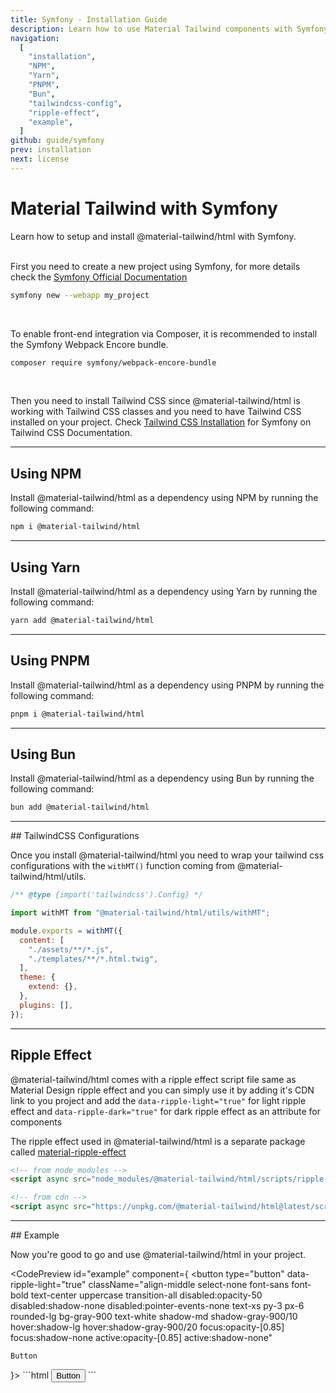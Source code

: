 ```yaml
---
title: Symfony - Installation Guide
description: Learn how to use Material Tailwind components with Symfony and Tailwind CSS to easily create elegant and flexible pages.
navigation:
  [
    "installation",
    "NPM",
    "Yarn",
    "PNPM",
    "Bun",
    "tailwindcss-config",
    "ripple-effect",
    "example",
  ]
github: guide/symfony
prev: installation
next: license
---
```


# Material Tailwind with Symfony

<span id="installation" className="scroll-mt-48" />
Learn how to setup and install @material-tailwind/html with Symfony.

<br />
<br />

First you need to create a new project using Symfony, for more details check the <a target="_blank" className="font-medium hover:text-blue-500 transition-colors" href="https://symfony.com/download?ref=material-tailwind">Symfony Official Documentation</a>

```bash
symfony new --webapp my_project
```
<br />

To enable front-end integration via Composer, it is recommended to install the Symfony Webpack Encore bundle.

```bash
composer require symfony/webpack-encore-bundle
```
<br />

Then you need to install Tailwind CSS since @material-tailwind/html is working with Tailwind CSS classes and you need to have Tailwind CSS installed on your project. Check <a target="_blank" className="font-medium hover:text-blue-500 transition-colors" href="https://tailwindcss.com/docs/guides/symfony?ref=material-tailwind">Tailwind CSS Installation</a> for Symfony on Tailwind CSS Documentation.

---

## Using NPM

Install @material-tailwind/html as a dependency using NPM by running the following command:

<span id="NPM" className="scroll-mt-48" />

```bash
npm i @material-tailwind/html
```

---

## Using Yarn

Install @material-tailwind/html as a dependency using Yarn by running the following command:

<span id="Yarn" className="scroll-mt-48" />

```bash
yarn add @material-tailwind/html
```

---

## Using PNPM

Install @material-tailwind/html as a dependency using PNPM by running the following command:

<span id="PNPM" className="scroll-mt-48" />

```bash
pnpm i @material-tailwind/html
```

---

## Using Bun

Install @material-tailwind/html as a dependency using Bun by running the following command:

<span id="Bun" className="scroll-mt-48" />

```bash
bun add @material-tailwind/html
```

---

<DocsTitle href="tailwindcss-config">
## TailwindCSS Configurations
</DocsTitle>

<span id="tailwindcss-config" className="scroll-mt-48" />

Once you install @material-tailwind/html you need to wrap your tailwind css configurations with the <Code>withMT()</Code> function coming from @material-tailwind/html/utils.

```js {3, 5, 14}
/** @type {import('tailwindcss').Config} */

import withMT from "@material-tailwind/html/utils/withMT";

module.exports = withMT({
  content: [
    "./assets/**/*.js",
    "./templates/**/*.html.twig",
  ],
  theme: {
    extend: {},
  },
  plugins: [],
});
```

---

## Ripple Effect

<span id="ripple-effect" className="scroll-mt-48" />

@material-tailwind/html comes with a ripple effect script file same as Material Design ripple effect and you can simply use it by adding it's CDN link to you project and add the <Code>data-ripple-light="true"</Code> for light ripple effect and <Code>data-ripple-dark="true"</Code> for dark ripple effect as an attribute for components

The ripple effect used in @material-tailwind/html is a separate package called <a href="https://www.npmjs.com/package/material-ripple-effects?ref=material-tailwind" target="_blank" className="font-medium hover:text-blue-500 transition-colors">material-ripple-effect</a>


```html
<!-- from node_modules -->
<script async src="node_modules/@material-tailwind/html/scripts/ripple.js"></script>

<!-- from cdn -->
<script async src="https://unpkg.com/@material-tailwind/html@latest/scripts/ripple.js"></script>
```

---

<DocsTitle href="example">
## Example
</DocsTitle>

Now you're good to go and use @material-tailwind/html in your project.

<CodePreview id="example" component={
  <button
    type="button"
    data-ripple-light="true"
    className="align-middle select-none font-sans font-bold text-center uppercase transition-all disabled:opacity-50 disabled:shadow-none disabled:pointer-events-none text-xs py-3 px-6 rounded-lg bg-gray-900 text-white shadow-md shadow-gray-900/10 hover:shadow-lg hover:shadow-gray-900/20 focus:opacity-[0.85] focus:shadow-none active:opacity-[0.85] active:shadow-none"
  >
    Button
  </button>
}>
```html
<button
  type="button"
  data-ripple-light="true"
  class="align-middle select-none font-sans font-bold text-center uppercase transition-all disabled:opacity-50 disabled:shadow-none disabled:pointer-events-none text-xs py-3 px-6 rounded-lg bg-gray-900 text-white shadow-md shadow-gray-900/10 hover:shadow-lg hover:shadow-gray-900/20 focus:opacity-[0.85] focus:shadow-none active:opacity-[0.85] active:shadow-none"
>
  Button
</button>
```
</CodePreview>
